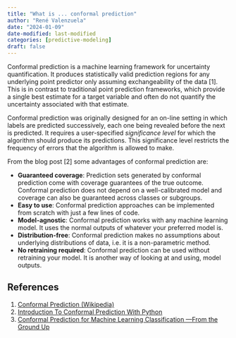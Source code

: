 ```yaml
---
title: "What is ... conformal prediction"
author: "René Valenzuela"
date: "2024-01-09"
date-modified: last-modified
categories: [predictive-modeling]
draft: false
---
```


Conformal prediction is a machine learning framework for uncertainty quantification. It produces statistically valid prediction regions for any underlying point predictor only assuming exchangeability of the data [1]. This is in contrast to traditional point prediction frameworks, which provide a single best estimate for a target variable and often do not quantify the uncertainty associated with that estimate.

Conformal prediction was originally designed for an on-line setting in which labels are predicted successively, each one being revealed before the next is predicted. It requires a user-specified _significance level_ for which the algorithm should produce its predictions. This significance level restricts the frequency of errors that the algorithm is allowed to make.

From the blog post [2] some advantages of conformal prediction are:

- **Guaranteed coverage**: Prediction sets generated by conformal prediction come with coverage guarantees of the true outcome. Conformal prediction does not depend on a well-calibrated model and coverage can also be guaranteed across classes or subgroups.
- **Easy to use**: Conformal prediction approaches can be implemented from scratch with just a few lines of code.
- **Model-agnostic**: Conformal prediction works with any machine learning model. It uses the normal outputs of whatever your preferred model is.
- **Distribution-free**: Conformal prediction makes no assumptions about underlying distributions of data, i.e. it is a non-parametric method.
- **No retraining required**: Conformal prediction can be used without retraining your model. It is another way of looking at and using, model outputs.


## References

1. [Conformal Prediction (Wikipedia)](https://en.wikipedia.org/wiki/Conformal_prediction#:~:text=Conformal%20prediction%20(CP)%20is%20a,assuming%20exchangeability%20of%20the%20data.)
2. [Introduction To Conformal Prediction With Python](https://christophmolnar.com/books/conformal-prediction/)
3. [Conformal Prediction for Machine Learning Classification —From the Ground Up](https://towardsdatascience.com/conformal-prediction-for-machine-learning-classification-from-the-ground-up-a12fcf6860d0)
